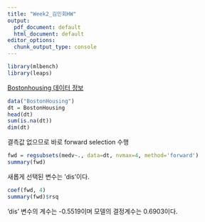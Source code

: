 ```yaml
---
title: "Week2_김민회HW"
output:
  pdf_document: default
  html_document: default
editor_options:
  chunk_output_type: console
---
```

```r
library(mlbench)
library(leaps)
```
[Bostonhousing 데이터 정보](https://rdrr.io/cran/mlbench/man/BostonHousing.html)

```r
data("BostonHousing")
dt = BostonHousing
head(dt)
sum(is.na(dt))
dim(dt)
```
결측값 없으므로 바로 forward selection 수행 
```r
fwd = regsubsets(medv~., data=dt, nvmax=4, method='forward')
summary(fwd)
```
새롭게 선택된 변수는 'dis'이다. 
```r
coef(fwd, 4)
summary(fwd)$rsq
```
'dis' 변수의 계수는 -0.5519이며 모델의 결정계수는 0.6903이다. 



